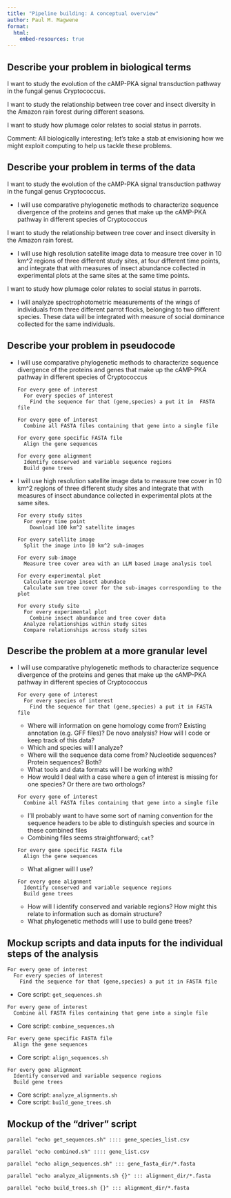 ```yaml
---
title: "Pipeline building: A conceptual overview"
author: Paul M. Magwene
format: 
  html:
    embed-resources: true
---
```




##  Describe your problem in biological terms

I want to study the evolution of the cAMP-PKA signal transduction pathway in the fungal genus Cryptococcus.

I want to study the relationship between tree cover and insect diversity in the Amazon rain forest during different seasons.

I want to study how plumage color relates to social status in parrots.

Comment: All biologically interesting; let's take a stab at envisioning how we might exploit computing to help us tackle these problems.


## Describe your problem in terms of the data

I want to study the evolution of the cAMP-PKA signal transduction pathway in the fungal genus Cryptococcus.

  * I will use comparative phylogenetic methods to characterize sequence divergence of the proteins and genes that make up the cAMP-PKA pathway in different species of Cryptococcus


I want to study the relationship between tree cover and insect diversity in the Amazon rain forest.

  * I will use high resolution satellite image data to measure tree cover in 10 km^2 regions of three different study sites, at four different time points, and integrate that with measures of insect abundance  collected in experimental plots at the same sites at the same time points.
  

I want to study how plumage color relates to social status in parrots.

  * I will analyze spectrophotometric measurements of the wings of individuals from three different parrot flocks, belonging to two different species.  These data will be integrated with measure of social dominance collected for the same individuals.


## Describe your problem in pseudocode

  * I will use comparative phylogenetic methods to characterize sequence divergence of the proteins and genes that make up the cAMP-PKA pathway in different species of Cryptococcus
  
    ```
    For every gene of interest
      For every species of interest
        Find the sequence for that (gene,species) a put it in  FASTA file
        
    For every gene of interest
      Combine all FASTA files containing that gene into a single file
      
    For every gene specific FASTA file
      Align the gene sequences
      
    For every gene alignment
      Identify conserved and variable sequence regions
      Build gene trees
    ```


  * I will use high resolution satellite image data to measure tree cover in 10 km^2 regions of three different study sites and integrate that with measures of insect abundance  collected in experimental plots at the same sites.
  
    ```
    For every study sites
      For every time point
        Download 100 km^2 satellite images
        
    For every satellite image
      Split the image into 10 km^2 sub-images
      
    For every sub-image
      Measure tree cover area with an LLM based image analysis tool
      
    For every experimental plot
      Calculate average insect abundace
      Calculate sum tree cover for the sub-images corresponding to the plot
      
    For every study site
      For every experimental plot
        Combine insect abundance and tree cover data
      Analyze relationships within study sites
      Compare relationships across study sites
    ```


## Describe the problem at a more granular level

  * I will use comparative phylogenetic methods to characterize sequence divergence of the proteins and genes that make up the cAMP-PKA pathway in different species of Cryptococcus
  
    ```
    For every gene of interest
      For every species of interest
        Find the sequence for that (gene,species) a put it in FASTA file
    ```
    - Where will information on gene homology come from?   Existing annotation (e.g. GFF files)?  De novo analysis? How will I code or keep track of this data?
    - Which and species will I analyze?
    - Where will the sequence data come from? Nucleotide sequences? Protein sequences? Both?
    - What tools and data formats will I be working with? 
    - How would I deal with a case where a gen of interest is missing for one species?  Or there are two orthologs?
    
  
    ```
    For every gene of interest
      Combine all FASTA files containing that gene into a single file
    ```
    - I'll probably want to have some sort of naming convention for the sequence headers to be able to distinguish species and source in these combined files
    - Combining files seems straightforward; `cat`?
    
    ```  
    For every gene specific FASTA file
      Align the gene sequences
    ```
    - What aligner will I use?
    
    ```  
    For every gene alignment
      Identify conserved and variable sequence regions
      Build gene trees
    ```
    - How will I identify conserved and variable regions? How might this relate to information such as domain structure?  
    - What phylogenetic methods will I use to build gene trees?
    

## Mockup scripts and data inputs for the individual steps of the analysis


```
For every gene of interest
  For every species of interest
    Find the sequence for that (gene,species) a put it in FASTA file
```
- Core script: `get_sequences.sh`
    
    
```
For every gene of interest
  Combine all FASTA files containing that gene into a single file
```
- Core script: `combine_sequences.sh`
    

```  
For every gene specific FASTA file
  Align the gene sequences
```
- Core script: `align_sequences.sh`


```  
For every gene alignment
  Identify conserved and variable sequence regions
  Build gene trees
```
- Core script: `analyze_alignments.sh`
- Core script: `build_gene_trees.sh`


## Mockup of the "driver" script


```
parallel "echo get_sequences.sh" :::: gene_species_list.csv

parallel "echo combined.sh" :::: gene_list.csv

parallel "echo align_sequences.sh" ::: gene_fasta_dir/*.fasta

parallel "echo analyze_alignments.sh {}" ::: alignment_dir/*.fasta

parallel "echo build_trees.sh {}" ::: alignment_dir/*.fasta

```

